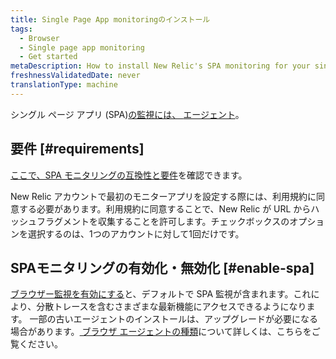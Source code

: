 ```yaml
---
title: Single Page App monitoringのインストール
tags:
  - Browser
  - Single page app monitoring
  - Get started
metaDescription: How to install New Relic's SPA monitoring for your single-page apps or any apps that pull content dynamically.
freshnessValidatedDate: never
translationType: machine
---
```


シングル ページ アプリ (SPA)[の監視には、 <InlinePopover type="browser"/>エージェント](/docs/browser/browser-monitoring/installation/install-browser-monitoring-agent/)。

## 要件 [#requirements]

[ここで、SPA モニタリングの互換性と要件](/docs/browser/new-relic-browser/getting-started/compatibility-requirements-browser-monitoring#spa/)を確認できます。

New Relic アカウントで最初のモニターアプリを設定する際には、利用規約に同意する必要があります。利用規約に同意することで、New Relic が URL からハッシュフラグメントを収集することを許可します。チェックボックスのオプションを選択するのは、1つのアカウントに対して1回だけです。

## SPAモニタリングの有効化・無効化 [#enable-spa]

[ブラウザー監視を有効にする](/docs/browser/browser-monitoring/installation/install-browser-monitoring-agent#enable)と、デフォルトで SPA 監視が含まれます。これにより、分散トレースを含むさまざまな最新機能にアクセスできるようになります。 一部の古いエージェントのインストールは、アップグレードが必要になる場合があります。[ ブラウザ エージェントの種類](/docs/browser/browser-monitoring/installation/install-browser-monitoring-agent#agent-types)について詳しくは、こちらをご覧ください。